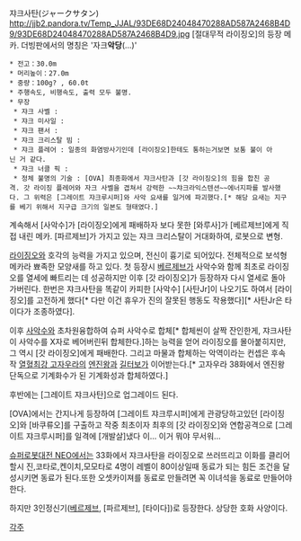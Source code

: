 쟈크사탄(ジャークサタン)
http://jjb2.pandora.tv/Temp_JJAL/93DE68D24048470288AD587A2468B4D9/93DE68D24048470288AD587A2468B4D9.jpg
[절대무적 라이징오]의 등장 메카. 더빙판에서의 명칭은 '자크'''악당'''(...)'

 * 전고：30.0m
 * 머리높이：27.0m
 * 중량：100g? , 60.0t
 * 주행속도, 비행속도, 출력 모두 불명. 
 * 무장
  * 쟈크 사벨 :
  * 쟈크 미사일 :
  * 쟈크 팬서 :
  * 쟈크 크리스탈 빔 :
  * 쟈크 플레어 : 일종의 화염방사기인데 [라이징오]한테도 통하는거보면 보통 불이 아닌 거 같다.
  * 쟈크 너클 픽 :
  * 정체 불명의 기술 : [OVA] 최종화에서 쟈크사탄과 [갓 라이징오]의 힘을 합친 공격. 갓 라이징 플레어와 자크 사벨을 겹쳐서 강력한 ~~챠크라익스텐션~~에너지파를 발사했다. 그 위력은 [그레이트 쟈크루시퍼]와 사악 요새를 일거에 파괴했다.[* 해당 요새는 지구를 베기 위해서 지구급 크기의 일본도 형태였다.]

계속해서 [사악수]가 [라이징오]에게 패배하자 보다 못한 [와루사]가 [베르제브]에게 직접 내린 메카. [파르제브]가 가지고 있는 쟈크 크리스탈이 거대화하여, 로봇으로 변형. 

[[라이징오]]와 호각의 능력을 가지고 있으며, 전신이 흉기로 되어있다. 전체적으로 보석형 메카라 뾰족한 모양새를 하고 있다. 첫 등장시 [[베르제브]]가 사악수와 함께 최초로 라이징오를 열세에 빠트리는 데 성공하지만 이후 [갓 라이징오]가 등장하자 다시 열세로 돌아가버린다. 한번은 쟈크사탄을 똑같이 카피한 [사악수] [사탄Jr]이 나오기도 하여서 [라이징오]를 고전하게 했다[* 다만 이건 휴우가 진의 잘못된 행동도 작용했다][* 사탄Jr은 타이다가 조종하였다].

이후 [[사악수]]와 초차원융합하여 슈퍼 사악수로 합체[* 합체씬이 살짝 잔인한게, 쟈크사탄이 사악수를 X자로 베어버린뒤 합체한다.]하는 능력을 얻어 라이징오를 몰아붙히지만, 그 역시 [갓 라이징오]에게 패배한다. 그리고 마물과 합체하는 악역이라는 컨셉은 후속작 [[열혈최강 고자우라]]의 [[엔진왕]]과 [[길터보]]가 이어받는다.[* 고자우라 38화에서 엔진왕 단독으로 기계화수가 된 기계화성과 합체하였다.]

후반에는 [그레이트 쟈크사탄]으로 업그레이드 된다.

[OVA]에서는 간지나게 등장하여 [그레이트 쟈크루시퍼]에게 관광당하고있던 [라이징오]와 [바쿠류오]를 구출하고 작중 최초이자 최후의 [갓 라이징오]와 연합공격으로 [그레이트 쟈크루시퍼]를 일격에 [개발살]냈다 이... 이거 뭐야 무서워...

[[슈퍼로봇대전 NEO]]에서는 33화에서 쟈크사탄을 라이징오로 쓰러뜨리고 이화를 클리어 할시 진,코타로,켄이치,모모타로 4명이 레벨이 80이상일때 동료가 되는 힘든 조건을 달성시키면 동료가 된다.또한 오셋카이져를 동료로 만들려면 꼭 이녀석을 동료로 만들어야 한다.

하지만 3인정신기([[베르제브]], [파르제브], [타이다])로 등장한다. 상당한 호화 사양이다.

[[각주]]

